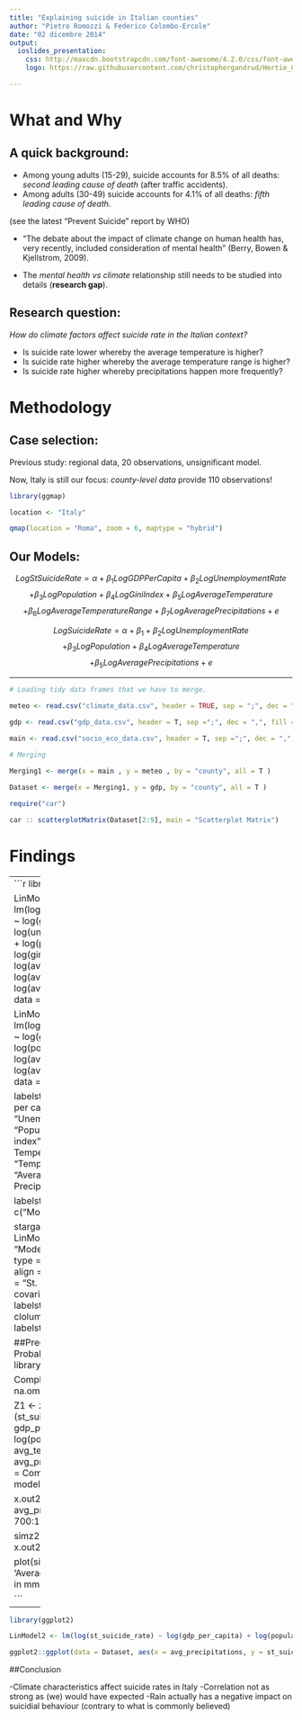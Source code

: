 ```yaml
---
title: "Explaining suicide in Italian counties"
author: "Pietro Romozzi & Federico Colombo-Ercole"
date: "02 dicembre 2014"
output:
  ioslides_presentation:
    css: http://maxcdn.bootstrapcdn.com/font-awesome/4.2.0/css/font-awesome.min.css
    logo: https://raw.githubusercontent.com/christophergandrud/Hertie_Collab_Data_Science/master/img/HertieCollaborativeDataLogo_v1.png

---
```


# What and Why

## A quick background:

- Among young adults (15-29), suicide accounts for 8.5% of all deaths: *second leading cause of death* (after traffic accidents). 
- Among adults (30-49) suicide accounts for 4.1% of all deaths: *fifth leading cause of death*.

(see the latest "Prevent Suicide" report by WHO)

- "The debate about the impact of climate change on human health has, very recently, included consideration of mental health" (Berry, Bowen & Kjellstrom, 2009).

- The *mental health vs climate* relationship still needs to be studied into details (**research gap**).

## Research question:

*How do climate factors affect suicide rate in the Italian context?*

- Is suicide rate lower whereby the average temperature is higher?
- Is suicide rate higher whereby the average temperature range is higher?
- Is suicide rate higher whereby precipitations happen more frequently?

# Methodology

## Case selection: {.smaller}

Previous study: regional data, 20 observations, unsignificant model.

Now, Italy is still our focus: *county-level data* provide 110 observations!

```r

library(ggmap)

location <- "Italy"

qmap(location = "Roma", zoom = 6, maptype = "hybrid")

```


## Our Models: 

$$
LogStSuicideRate = \alpha + \beta_{1}LogGDPPerCapita + \beta_{2}LogUnemploymentRate
$$
$$
+ \beta_{3}LogPopulation + \beta_{4}LogGiniIndex + \beta_{5}LogAverageTemperature 
$$
$$
+ \beta_{6}LogAverageTemperatureRange + \beta_{7}LogAveragePrecipitations + e
$$


$$
LogSuicideRate = \alpha + \beta_{1} + \beta_{2}LogUnemploymentRate 
$$
$$
+ \beta_{3}LogPopulation + \beta_{4}LogAverageTemperature 
$$
$$
+ \beta_{5}LogAveragePrecipitations + e
$$

--------

```r

# Loading tidy data frames that we have to merge.

meteo <- read.csv("climate_data.csv", header = TRUE, sep = ";", dec = ",",fill = TRUE)

gdp <- read.csv("gdp_data.csv", header = T, sep =";", dec = ",", fill = T)

main <- read.csv("socio_eco_data.csv", header = T, sep =";", dec = ",", fill = T)
  
# Merging

Merging1 <- merge(x = main , y = meteo , by = "county", all = T )

Dataset <- merge(x = Merging1, y = gdp, by = "county", all = T )
```

```r
require("car")

car :: scatterplotMatrix(Dataset[2:9], main = "Scatterplot Matrix")
```

# Findings



-------
```r

library(stargazer)

LinModel1 <- lm(log(st_suicide_rate) ~ log(gdp_per_capita) + log(unemployment_rate) + log(population) + log(gini_index) + log(avg_temperature) + log(avg_temp_range) + log(avg_precipitations), data = Dataset)

LinModel2 <- lm(log(st_suicide_rate) ~ log(gdp_per_capita) + log(population) + log(avg_temperature) + log(avg_precipitations), data = Dataset)

labelstable <- c("GDP per capita", "Unemployment rate", "Population", "Gini index", "Average Temperature", "Temperature range", "Average Precipitations")

labelstable2 <- c("Model1", "Model2")

stargazer(LinModel1, LinModel2, title = "Models Comparison", type = "html", digits = 3, align = T, dep.var.labels = "St. suicide rate", covariate.labels = labelstable, clolumn.labels = labelstable2)
```


##Predicted Probabilities
```r

library(Zelig)

CompleteDataset <- na.omit(Dataset)

Z1 <- zelig (st_suicide_rate ~ gdp_per_capita + log(population) + avg_temperature + avg_precipitations, data = CompleteDataset, model = "ls")

x.out2 <- setx(Z1, avg_precipitations = 700:1200)

simz2 <- sim(Z1, x = x.out2)

plot(simz2, xlab = 'Average precipitations in mm, year 2009')

```

---------


```r
library(ggplot2)

LinModel2 <- lm(log(st_suicide_rate) ~ log(gdp_per_capita) + log(population) + log(avg_temperature) + log(avg_precipitations), data = Dataset)

ggplot2::ggplot(data = Dataset, aes(x = avg_precipitations, y = st_suicide_rate), message = F) + geom_point() + stat_smooth() + theme_bw() + ggtitle("Suicide Rate vs Precipitation in Italy")
```

##Conclusion

-Climate characteristics affect suicide rates in Italy
-Correlation not as strong as (we) would have expected
-Rain actually has a negative impact on suicidial behaviour (contrary to what is commonly believed)



